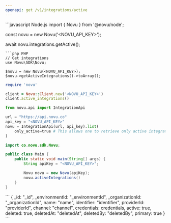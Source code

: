 ```yaml
---
openapi: get /v1/integrations/active
---
```


<Snippet file="apikey-warning.mdx" />

<RequestExample>
```javascript Node.js
import { Novu } from '@novu/node'; 

const novu = new Novu('<NOVU_API_KEY>');

await novu.integrations.getActive();
```
```php PHP
// Get integrations
use Novu\SDK\Novu;

$novu = new Novu(<NOVU_API_KEY>);
$novu->getActiveIntegrations()->toArray();
```
```ruby Ruby
require 'novu'

client = Novu::Client.new('<NOVU_API_KEY>')
client.active_integrations()
```
```python Python
from novu.api import IntegrationApi

url = "https://api.novu.co"
api_key = "<NOVU_API_KEY>"
novu = IntegrationApi(url, api_key).list(
    only_active=true # This allows one to retrieve only active integrations. Defaults to False.
)
```

```java Java
import co.novu.sdk.Novu;

public class Main {
    public static void main(String[] args) {
        String apiKey = "<NOVU_API_KEY>";

        Novu novu = new Novu(apiKey);
        novu.activeIntegrations()
    }
}
```

</RequestExample>

<ResponseExample>
```
{
    _id: "_id",
    _environmentId: "_environmentId",
    _organizationId: "_organizationId",
    name: "name",
    identifier: "identifier",
    providerId: "providerId",
    channel: "channel",
    credentials: credentials,
    active: true,
    deleted: true,
    deletedAt: "deletedAt",
    deletedBy: "deletedBy",
    primary: true
}
```
</ResponseExample>